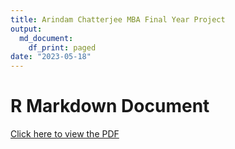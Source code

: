 ```yaml
---
title: Arindam Chatterjee MBA Final Year Project
output:
  md_document:
    df_print: paged
date: "2023-05-18"
---
```


# R Markdown Document


[Click here to view the PDF](https://drive.google.com/file/d/19L_WTSp_UgWzE2IuKB75gACHSQnX_zdP/view?usp=sharing)
